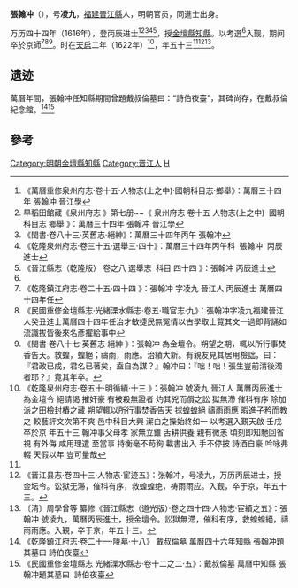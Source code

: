 '''張翰冲'''（{{bd|1570年||1622年|}}），号'''凌九'''，[[福建|福建]][[晉江縣|晉江縣]]人，明朝官员，同進士出身。

万历四十四年（1616年），登丙辰进士<ref>《萬曆重修泉州府志·卷十五·人物志(上之中)·國朝科目志·鄉舉》：萬曆三十四年 張翰冲 晉江學</ref><ref>早稻田館藏《泉州府志 》第七册~~《 泉州府志 卷十五 人物志(上之中)  國朝科目志 鄉舉 》：萬曆三十四年 張翰冲 晉江學</ref><ref>《閩書·卷八十三·英舊志·縉紳》：萬曆三十四年丙午 張翰冲</ref><ref>《乾隆泉州府志·卷三十五·選舉三·四十》：萬曆三十四年丙午科  張翰冲  丙辰進士</ref><ref>《晉江縣志（乾隆版） 卷之八 選舉志  科目 四十四 》：張翰冲 丙辰進士</ref>，授[[金壇縣|金壇縣]][[知縣|知縣]]。以考選<ref name="a1"/>入觐，期间卒於京師<ref>《乾隆鎮江府志·卷二十五·四十四 》：張翰冲 字凌九 晉江人 丙辰進士 萬曆四十四年任</ref><ref>《民國重修金壇縣志·光緒溧水縣志·卷五·職官志·九》：張翰冲字凌九福建晉江人癸丑進士萬曆四十四年任治才敏捷民無冤情以古學取士覽其文一過即背誦如流識拔皆後來名彥擢給事中</ref><ref>《閩書·卷八十七·英舊志·縉紳 》：張翰冲 為金壇令。朔望之期，輒以所行事焚香告天。救蝗，蝗絕；禱雨，雨應。治績大新。有親友見其居用檢詘，曰：『君政已成，君名已著矣，盍自為謀？』翰冲曰：『咄！咄！張生豈前清後濁者耶？』竟其年卒。</ref>。时在[[天启_(明朝)|天启]]二年（1622年）<ref name="a1">《乾隆泉州府志·卷五十·明循績·十三 》：張翰冲 號凌九 晉江人 萬曆丙辰進士 為金壇令 絕請謁 摧奸豪 有被殺無證者 灼其兇而償之訟 獄無滯 催科有序 除加派之田檢封樁之藏 朔望輒以所行事焚香告天 捄蝗蝗絕 禱雨雨應 暇進子矜而教之 較藝評文次第不爽 邑中科目大興 潔白之操始終如一 以考選入覲天啟 壬戌卒於京 年五十三 翰冲事父母孝 家無立錐 舌耕供養 親有微恙 頃刻即知馳回省視 有外侮 咸用理遣 至當事 持衡毫不苟狥 載書出入 手不停披 詩酒自豪 吟咏弗輟 天假以年 豈可量哉 </ref>，年五十三<ref name="a1"/><ref>《晋江县志·卷四十三·人物志·宦迹五》：张翰冲，号凌九，万历丙辰进士，授金坛令。讼狱无滞，催科有序，救蝗蝗绝，祷雨雨应。入觐，卒于京，年五十三。</ref><ref>〔清〕周學曾等 纂修《晉江縣志（道光版）·卷之四十四·人物志·宦績之五》：張翰冲 號凌九，萬曆丙辰進士，授金壇令。訟獄無滯，催科有序，救蝗蝗絕，禱雨雨應。入覲，卒于京，年五十三。</ref>。

==遗迹==
萬曆年間，張翰冲任知縣期間曾題戴叔倫墓曰：“詩伯夜臺”，其碑尚存，在戴叔倫紀念館。<ref>《乾隆鎮江府志·卷二十一·陵墓·十八》 戴叔倫墓 萬曆四十六年知縣 張翰冲題其墓曰 詩伯夜臺</ref><ref>《民國重修金壇縣志 光緒溧水縣志·卷十二之二·五》：戴叔倫墓 萬曆中知縣 張翰冲題其墓曰  詩伯夜臺</ref>

==參考==
{{reflist}}

{{start box}}
{{s-off}}
{{s-before|[[霍維華|霍維華]]}}
{{s-title|明朝金壇縣知縣|1616年－1619年}}
{{s-after|[[楊錫璜|楊錫璜]]}}
{{end box}}

{{萬曆四十四年丙辰科殿試金榜}}
{{DEFAULTSORT:Zhang张}}
[[Category:明朝金壇縣知縣|Category:明朝金壇縣知縣]]
[[Category:晋江人|Category:晋江人]]
[[Category:张姓|H]]
